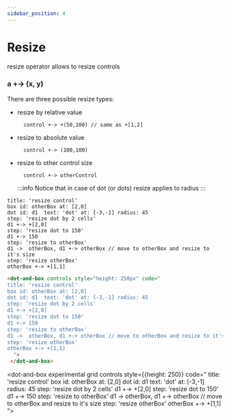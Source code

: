 ```yaml
---
sidebar_position: 4
---
```


# Resize

resize operator allows to resize controls

### a **+-\>** (x, y)

There are three possible resize types:
- resize by relative value
  ```dabl
    control +-> +(50,100) // same as +[1,2]
  ```
- resize to absolute value
  ```dabl
    control +-> (100,100)
  ```
- resize to other control size
  ```dabl
    control +-> otherControl
  ```
  :::info
  Notice that in case of dot (or dots) resize applies to radius
  :::

```dabl tab showLineNumbers
title: 'resize control'
box id: otherBox at: [2,0]
dot id: d1  text: 'dot' at: [-3,-1] radius: 45
step: 'resize dot by 2 cells'
d1 +-> +[2,0]
step: 'resize dot to 150'
d1 +-> 150
step: 'resize to otherBox'
d1 ->  otherBox, d1 +-> otherBox // move to otherBox and resize to it's size
step: 'resize otherBox'
otherBox +-> +[1,1]
```
```html tab showLineNumbers
<dot-and-box controls style="height: 250px" code="
title: 'resize control'
box id: otherBox at: [2,0]
dot id: d1  text: 'dot' at: [-3,-1] radius: 45
step: 'resize dot by 2 cells'
d1 +-> +[2,0]
step: 'resize dot to 150'
d1 +-> 150
step: 'resize to otherBox'
d1 ->  otherBox, d1 +-> otherBox // move to otherBox and resize to it's size
step: 'resize otherBox'
otherBox +-> +[1,1]
  ">
 </dot-and-box>
```

<dot-and-box experimental grid controls style={{height: 250}} code="
title: 'resize control'
box id: otherBox at: [2,0]
dot id: d1  text: 'dot' at: [-3,-1] radius: 45
step: 'resize dot by 2 cells'
d1 +-> +[2,0]
step: 'resize dot to 150'
d1 +-> 150
step: 'resize to otherBox'
d1 ->  otherBox, d1 +-> otherBox // move to otherBox and resize to it's size
step: 'resize otherBox'
otherBox +-> +[1,1]
">
 </dot-and-box>